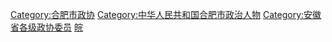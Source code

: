 [[Category:合肥市政协|Category:合肥市政协]]
[[Category:中华人民共和国合肥市政治人物|Category:中华人民共和国合肥市政治人物]]
[[Category:安徽省各级政协委员|Category:安徽省各级政协委员]]
[[Category:设区的市政协委员|皖]]